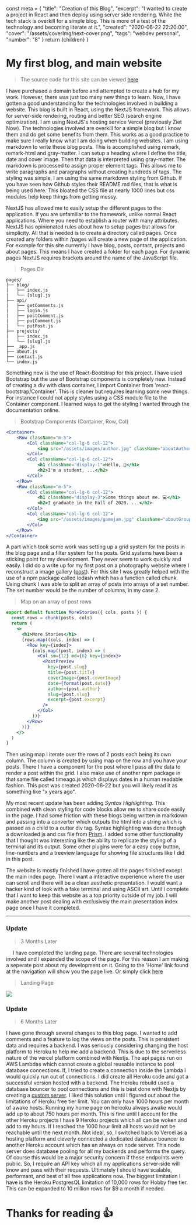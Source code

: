   const meta = {
    "title": "Creation of this Blog",
    "excerpt": "I wanted to create a project in React and then deploy using server side rendering. While the tech stack is overkill for a simple blog. This is more of a test of the technology and becoming literate at it.",
    "created": "2020-06-22 22:20:00",
    "cover": "/assets/coverImg/next-cover.png",
    "tags": "webdev personal",
    "number": "8"
  }
  return <Layout meta={meta}>{children}</Layout>
}

# My first blog, and main website
> The source code for this site can be viewed [here](https://github.com/codabool/CodaBool.com)

I have purchased a domain before and attempted to create a hub for my work. 
However, there was just too many new things to learn. 
Now, I have gotten a good understanding for the technologies involved in building a website. 
This blog is built in React, using the NextJS framework. 
This allows for server-side rendering, routing and better SEO (search engine optimization). 
I am using NextJS's hosting service Vercel (previously Ziet Now). 
The technologies involved are overkill for a simple blog but I know them and do get some benefits from them. 
This works as a good practice to make sure I really know what I am doing when building websites. 
I am using markdown to write these blog posts. 
This is accomplished using remark, remark-html and gray-matter. 
I can setup a heading where I define the title, date and cover image. 
Then that data is interpreted using gray-matter. 
The markdown is processed to assign proper element tags. 
This allows me to write paragraphs and paragraphs without creating hundreds of tags. 
The styling was simple, I am using the same markdown styling from Github. 
If you have seen how Github styles their README.md files, that is what is being used here. 
This bloated the CSS file at nearly 1000 lines but css modules help keep things from getting messy.

NextJS has allowed me to easily setup the different pages to the application. 
If you are unfamiliar to the framework, unlike normal React applications. 
Where you need to establish a router with many attributes.
NextJS has opinionated rules about how to setup pages but allows for simplicity.
All that is needed is to create a directory called pages.
Once created any folders within /pages will create a new page of the application.
For example for this site currently I have blog, posts, contact, projects and about pages.
This means I have created a folder for each page. 
For dynamic pages NextJS requires brackets around the name of the JavaScript file. 

> Pages Dir
```treeview
pages/
├── blog/
|   ├── index.js
|   └── [slug].js
├── api/
|   ├── getComments.js
|   ├── login.js
|   ├── postComment.js
|   ├── putComment.js
|   └── putPost.js
├── projects/
|   ├── index.js
|   └── [slug].js
├── _app.js
├── about.js
├── contact.js
└── index.js
```

Something new is the use of React-Bootstrap for this project. 
I have used Bootstrap but the use of Bootstrap components is completely new. 
Instead of creating a div with class container, I import Container from 'react-bootstrap/Container'.
This is cleaner but requires learning some new things. 
For instance I could not apply styles using a CSS module file to the Container component. 
I learned ways to get the styling I wanted through the documentation online. 

> Bootstrap Components (Container, Row, Col)
```jsx
<Container>
    <Row className="m-5">
        <Col className="col-lg-6 col-12">
            <img src="/assets/images/author.jpg" className="aboutAuthorImg" />
        </Col>
        <Col className="col-lg-6 col-12">
            <h1 className="display-1">Hello, 👋</h1>
            <h2>I'm a student, ...</h2>
        </Col>
    </Row>
    <Row className="m-5">
        <Col className="col-lg-6 col-12">
            <h1 className="display-3">Some things about me. 💻</h1>
            <h2>I graduate in the Fall of 2020. ...</h2>
        </Col>
        <Col className="col-lg-6 col-12">
            <img src="/assets/images/gamejam.jpg" className="aboutGroupImg" />
        </Col>
    </Row>
</Container>
```

A part which took some work was setting up a grid system for the posts in the blog page and a filter system for the posts. 
Grid systems have been a sticking point for my development. 
They never seem to work quickly and easily. 
I did do a write up for my first post on a photography website where I reconstruct a image gallery ([post](https://codabool.com/posts/1)).
For this site I was greatly helped with the use of a npm package called lodash which has a function called chunk. 
Using chunk I was able to split an array of posts into arrays of a set number. 
The set number would be the number of columns, in my case 2. 

> Map on an array of post rows
```jsx
export default function MoreStories({ cols, posts }) {
  const rows = chunk(posts, cols)
  return (
    <>
      <h1>More Stories</h1>
      {rows.map((cols, index) => (
        <Row key={index}>
          {cols.map((post, index) => (
            <Col sm={12} md={6} key={index}>
              <PostPreview
                key={post.slug}
                title={post.title}
                coverImage={post.coverImage}
                date={format(post.date)}
                author={post.author}
                slug={post.slug}
                excerpt={post.excerpt}
              />
            </Col>
          ))}
        </Row>
      ))}
    </>
  )
}
```

Then using map I iterate over the rows of 2 posts each being its own column. 
The column is created by using map on the row and you have your posts. 
There I have a component for the post where I pass all the data to render a post within the grid. 
I also make use of another npm package in that same file called timeago.js which displays dates in a human readable fashion. 
This post was created 2020-06-22 but you will likely read it as something like "x years ago". 

My most recent update has been adding _Syntax_ _Highlighting_. This combined with clean styling for code blocks allow me to share code easily in the page. I had some friction with these blogs being written in markdown and passing into a converter which outputs the html into a string which is passed as a child to a outter div tag. Syntax highlighting was done through a downloaded js and css file from [Prism](https://prismjs.com/index.html). I added some other functionality that I thought was interesting like the ability to replicate the styling of a terminal and its output. Some other plugins were for a easy copy button, line-numbers and a treeview language for showing file structures like I did in this post. 

The website is mostly finished I have gotten all the pages finished except the main index page.
There I want a interactive experience where the user can scroll and there will be a clean aesthetic presentation. 
I would want a hacker kind of look with a fake terminal and using ASCII art. 
Until I complete that I want to keep this website as a top priority outside of my job. 
I will make another post dealing with exclusively the main presentation index page once I have it completed. 

* * *

### Update
> 3 Months Later

&emsp;
I have completed the landing page. There are several technologies involved and I expanded the scope of the page. For this reason I am making a seperate post about my development on it. Going to the 'Home' link found at the navigation will show you the page live. Or simply click [here](https://codabool.com)

> Landing Page
<Img src="/assets/byPost/this-blog/landing-page.jpg" size="lg" float />

### Update
> 6 Months Later

I have gone through several changes to this blog page.
I wanted to add comments and a feature to log the views on the posts.
This is persistent data and requires a backend.
I was seriously considering changing the host platform to Heroku to help me add a backend.
This is due to the serverless nature of the vercel platform combined with Nextjs.
The api pages run on AWS Lambdas which cannot create a global reusable instance to pool database connections.
If, I tried to create a connection inside the Lambda I would quickly run out of connections.
I did create all Heroku code and got a successful version hosted with a backend.
The Heroku rebuild used a database bouncer to pool connections and this is best done with Nextjs by creating a [custom server](https://nextjs.org/docs/advanced-features/custom-server).
I liked this solution until I figured out about the limitations of Heroku free tier limit.
You can only have 1000 hours per month of awake hosts.
Running my home page on hereoku always awake would add up to about 750 hours per month.
This is fine until I account for the other Heroku projects I have 9 Heroku projects which all can be woken and add to my hours.
If I reached the 1000 hour limit all hosts would not be reachable until the next month.
Not ideal, so, I switched back to Vercel as a hosting platform and cleverly connected a dedicated database bouncer to another Heroku account which has an always on node server.
This node server does database pooling for all my backends and performs the query.
Of course this would be a major security concern if these endpoints were public.
So, I require an API key which all my applications server-side will know and pass with their requests.
Ultimately I should have scalable, performant, and best of all free applications now.
The biggest limitation I have is the Heroku PostgresQL limitation of 10,000 rows for Hobby free tier.
This can be expanded to 10 million rows for $9 a month if needed. 

# Thanks for reading 👍